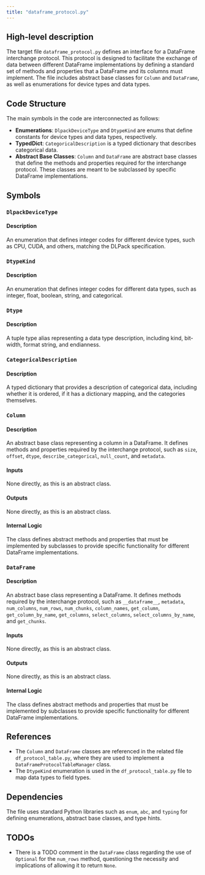 ```yaml
---
title: "dataframe_protocol.py"
---
```


## High-level description

The target file `dataframe_protocol.py` defines an interface for a DataFrame interchange protocol. This protocol is designed to facilitate the exchange of data between different DataFrame implementations by defining a standard set of methods and properties that a DataFrame and its columns must implement. The file includes abstract base classes for `Column` and `DataFrame`, as well as enumerations for device types and data types.

## Code Structure

The main symbols in the code are interconnected as follows:

- **Enumerations**: `DlpackDeviceType` and `DtypeKind` are enums that define constants for device types and data types, respectively.
- **TypedDict**: `CategoricalDescription` is a typed dictionary that describes categorical data.
- **Abstract Base Classes**: `Column` and `DataFrame` are abstract base classes that define the methods and properties required for the interchange protocol. These classes are meant to be subclassed by specific DataFrame implementations.

## Symbols

### `DlpackDeviceType`
#### Description
An enumeration that defines integer codes for different device types, such as CPU, CUDA, and others, matching the DLPack specification.

### `DtypeKind`
#### Description
An enumeration that defines integer codes for different data types, such as integer, float, boolean, string, and categorical.

### `Dtype`
#### Description
A tuple type alias representing a data type description, including kind, bit-width, format string, and endianness.

### `CategoricalDescription`
#### Description
A typed dictionary that provides a description of categorical data, including whether it is ordered, if it has a dictionary mapping, and the categories themselves.

### `Column`
#### Description
An abstract base class representing a column in a DataFrame. It defines methods and properties required by the interchange protocol, such as `size`, `offset`, `dtype`, `describe_categorical`, `null_count`, and `metadata`.

#### Inputs
None directly, as this is an abstract class.

#### Outputs
None directly, as this is an abstract class.

#### Internal Logic
The class defines abstract methods and properties that must be implemented by subclasses to provide specific functionality for different DataFrame implementations.

### `DataFrame`
#### Description
An abstract base class representing a DataFrame. It defines methods required by the interchange protocol, such as `__dataframe__`, `metadata`, `num_columns`, `num_rows`, `num_chunks`, `column_names`, `get_column`, `get_column_by_name`, `get_columns`, `select_columns`, `select_columns_by_name`, and `get_chunks`.

#### Inputs
None directly, as this is an abstract class.

#### Outputs
None directly, as this is an abstract class.

#### Internal Logic
The class defines abstract methods and properties that must be implemented by subclasses to provide specific functionality for different DataFrame implementations.

## References

- The `Column` and `DataFrame` classes are referenced in the related file `df_protocol_table.py`, where they are used to implement a `DataFrameProtocolTableManager` class.
- The `DtypeKind` enumeration is used in the `df_protocol_table.py` file to map data types to field types.

## Dependencies

The file uses standard Python libraries such as `enum`, `abc`, and `typing` for defining enumerations, abstract base classes, and type hints.

## TODOs

- There is a TODO comment in the `DataFrame` class regarding the use of `Optional` for the `num_rows` method, questioning the necessity and implications of allowing it to return `None`.